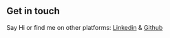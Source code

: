 ## Get in touch

Say Hi or find me on other platforms: [Linkedin](https://www.linkedin.com/in/jayanthsondur/) & [Github](https://github.com/jayanthsondur)
